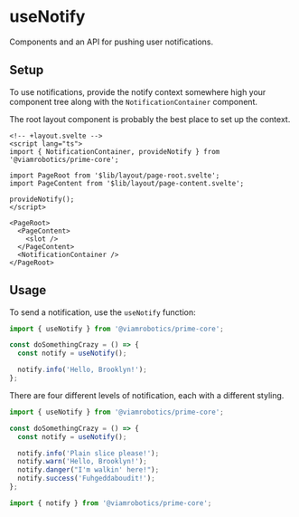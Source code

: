 
<Meta title='APIs/useNotify' />

# useNotify

Components and an API for pushing user notifications.

## Setup

To use notifications, provide the notify context somewhere high your component tree along with the `NotificationContainer` component.

The root layout component is probably the best place to set up the context.

```svelte
<!-- +layout.svelte -->
<script lang="ts">
import { NotificationContainer, provideNotify } from '@viamrobotics/prime-core';

import PageRoot from '$lib/layout/page-root.svelte';
import PageContent from '$lib/layout/page-content.svelte';

provideNotify();
</script>

<PageRoot>
  <PageContent>
    <slot />
  </PageContent>
  <NotificationContainer />
</PageRoot>
```

## Usage

To send a notification, use the `useNotify` function:

```ts
import { useNotify } from '@viamrobotics/prime-core';

const doSomethingCrazy = () => {
  const notify = useNotify();

  notify.info('Hello, Brooklyn!');
};
```

There are four different levels of notification, each with a different styling.

```ts
import { useNotify } from '@viamrobotics/prime-core';

const doSomethingCrazy = () => {
  const notify = useNotify();

  notify.info('Plain slice please!');
  notify.warn('Hello, Brooklyn!');
  notify.danger("I'm walkin' here!");
  notify.success('Fuhgeddaboudit!');
};
```

```ts
import { notify } from '@viamrobotics/prime-core';
```

<Canvas>
  <Story of={NotifyStories.Basic} />
</Canvas>
